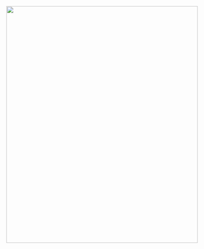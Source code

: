 
<!--# Mapeamento de áreas resilientes a mudanças climáticas nos biomas brasileiros -->

<p align="center">
   <img src="figs/Resiliencia_capa.png" width="100%" height="40%">
</p>

<br />
<br />
<br />
<br />
<br />
<!--
:::{layout-nrow=2}

![](figs/TNC_logo.png)

![](figs/MPEG_logo.png)

![](figs/logotipo-ufabc-abaixo.png)

![](figs/tipografia_ufj_preto_modelo_02.png)

![](figs/ufms_logo_negativo_assinatura_vertical_rgb.png)

![](figs/ufrn_logotipo_flat.png)

![](figs/sos_pantanal_logo-slider.png)

![](figs/associacao_caatinga-nova_logo-400.png)

:::
-->
